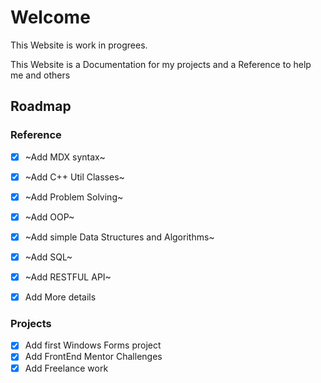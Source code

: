 # Welcome
 
 
<Callout type="warning" emoji="⚠️">
  This Website is work in progrees.
</Callout>

This Website is a Documentation for my projects and a Reference to help me and others

 
<Cards>
  <Card title="Reference" href="/reference" />
  <Card title="Projects" href="/projects" />
</Cards>

## Roadmap

### Reference

- [x] ~Add MDX syntax~
- [x] ~Add C++ Util Classes~
- [x] ~Add Problem Solving~
- [x] ~Add OOP~ 
- [x] ~Add simple Data Structures and Algorithms~
- [x] ~Add SQL~ 
- [x] ~Add RESTFUL API~ 
- [x] Add More details 


### Projects

- [x] Add first Windows Forms project
- [x] Add FrontEnd Mentor Challenges
- [x] Add Freelance work